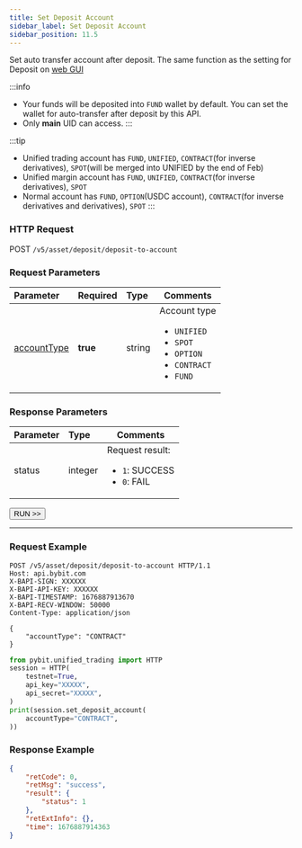 ```yaml
---
title: Set Deposit Account
sidebar_label: Set Deposit Account
sidebar_position: 11.5
---
```

Set auto transfer account after deposit. The same function as the setting for Deposit on <a href="https://www.bybit.com/app/user/settings">web GUI</a>

:::info
* Your funds will be deposited into `FUND` wallet by default. You can set the wallet for auto-transfer after deposit by this API.
* Only **main** UID can access.
:::

:::tip
* Unified trading account has `FUND`, `UNIFIED`, `CONTRACT`(for inverse derivatives), `SPOT`(will be merged into UNIFIED by the end of Feb)
* Unified margin account has `FUND`, `UNIFIED`, `CONTRACT`(for inverse derivatives), `SPOT`
* Normal account has `FUND`, `OPTION`(USDC account), `CONTRACT`(for inverse derivatives and derivatives), `SPOT`
:::

### HTTP Request
POST `/v5/asset/deposit/deposit-to-account`

### Request Parameters
| Parameter | Required | Type | Comments|
|:----- |:-------|:-----|------ |
|[accountType](../enum#accounttype)|**true** | string |Account type <ul><li><code>UNIFIED</code></li><li><code>SPOT</code></li><li><code>OPTION</code></li><li><code>CONTRACT</code></li><li><code>FUND</code></li></ul>|

### Response Parameters
| Parameter | Type | Comments|
|:----- |:-----|----- |
|status|integer |Request result: <ul><li>`1`: SUCCESS</li><li>`0`: FAIL</li></ul>|

<a href="/api-explorer/v5/asset/set-deposit-acct"><Button>RUN >></Button></a>

---

### Request Example

<Tabs groupId="programming-languages">
<TabItem value="http" label="HTTP">

```http
POST /v5/asset/deposit/deposit-to-account HTTP/1.1
Host: api.bybit.com
X-BAPI-SIGN: XXXXXX
X-BAPI-API-KEY: XXXXXX
X-BAPI-TIMESTAMP: 1676887913670
X-BAPI-RECV-WINDOW: 50000
Content-Type: application/json

{
    "accountType": "CONTRACT"
}
```

</TabItem>
<TabItem value="python" label="Python">

```python
from pybit.unified_trading import HTTP
session = HTTP(
    testnet=True,
    api_key="XXXXX",
    api_secret="XXXXX",
)
print(session.set_deposit_account(
    accountType="CONTRACT",
))
```

</TabItem>
</Tabs>

### Response Example

```json
{
    "retCode": 0,
    "retMsg": "success",
    "result": {
        "status": 1
    },
    "retExtInfo": {},
    "time": 1676887914363
}
```
